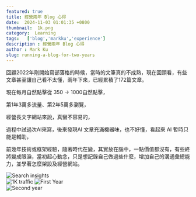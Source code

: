 ```yaml
---
featured: true
title: 經營兩年 Blog 心得
date:  2024-11-03 01:01:35 +0800
thumbnail:  1k.png
category:  Learning
tags:   ['blog','markku','experience']
description : 經營兩年 Blog 心得
author : Mark Ku
slug: running-a-blog-for-two-years
---
```

回顧2022年剛開始寫部落格的時候，當時的文筆真的不成熟，現在回頭看，有些文章甚至讓自己看不太懂，兩年下來，已經累積了172篇文章。  

現在每月自然點擊從 350 -> 1000自然點擊，  

第1年3萬多流量、第2年5萬多瀏覽，  

經營長文字網站來說，真蠻不容易的，  

過程中試過次AI來寫，後來發現AI 文章充滿機器味，也不好懂，看起來 AI 暫時只能是輔助，  

前幾年技術或框架經驗，隨著時代在變，其實放在腦中，一點價值都沒有，有些終將變成眼淚，當初起心動念，只是想記錄自己做過些什麼，增加自己的溝通彙總能力，並學著怎麼架設及經營網站。  

![Search insights](search-insights.png)  
![1K traffic](1K-traffic.png)
![First Year](first-year.png)  
![Second year](second-year.png)